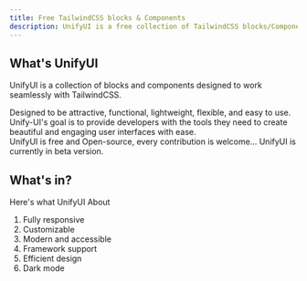 ```yaml
---
title: Free TailwindCSS blocks & Components
description: UnifyUI is a free collection of TailwindCSS blocks/Components
---
```


## What's UnifyUI

UnifyUI is a collection of blocks and components designed to work seamlessly with TailwindCSS. 
<div>
Designed to be attractive, functional, lightweight, flexible, and easy to use. 
</div>
<div>
Unify-UI's goal is to provide developers with the tools they need to create beautiful and engaging user interfaces with ease. 
</div>


<Callout type="note">
  UnifyUI is free and Open-source, every contribution is welcome... UnifyUI is currently in beta version.
</Callout>

## What's in?

Here's what UnifyUI About
<ol className="my-6 ml-6 list-disc space-y-2">
    <li>Fully responsive</li>
    <li>Customizable</li>
    <li>Modern and accessible</li>
    <li>Framework support</li>
    <li>Efficient design</li>
    <li>Dark mode</li>
</ol>
